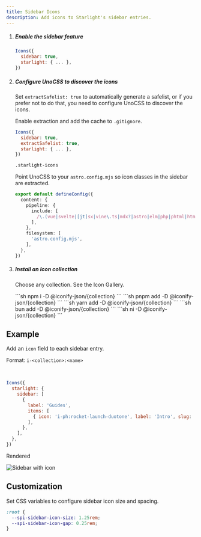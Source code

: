 ```yaml
---
title: Sidebar Icons
description: Add icons to Starlight's sidebar entries.
---
```



<Steps>

1. ##### Enable the sidebar feature

    ```js title="astro.config.mjs" ins={2}
    Icons({
      sidebar: true,
      starlight: { ... },
    })
    ```

2. ##### Configure UnoCSS to discover the icons

    Set `extractSafelist: true` to automatically generate a safelist,
    or if you prefer not to do that, you need to configure UnoCSS to discover the icons.

    <Tabs syncKey="safelist-strategy">
      <TabItem label="Automatic safelist">

      Enable extraction and add the cache to `.gitignore`.

      ```js title="astro.config.mjs" ins={3}
      Icons({
        sidebar: true,
        extractSafelist: true,
        starlight: { ... },
      })
      ```

      ```txt title=".gitignore"
      .starlight-icons
      ```

      </TabItem>
      <TabItem label="Configure UnoCSS">

      Point UnoCSS to your `astro.config.mjs` so icon classes in the sidebar are extracted.

      ```ts title="uno.config.ts" ins={2-11} "|mjs" "'astro.config.mjs'"
      export default defineConfig({
        content: {
          pipeline: {
            include: [
              /\.(vue|svelte|[jt]sx|vine\.ts|mdx?|astro|elm|php|phtml|html|mjs)($|\?)/,
            ],
          },
          filesystem: [
            'astro.config.mjs',
          ],
        },
      })
      ```

      </TabItem>
    </Tabs>

3. ##### Install an Icon collection

    Choose any collection. See the <Link href="https://icones.js.org/">Icon Gallery</Link>.

    <Tabs syncKey="pkg-any-collection">
      <TabItem label="npm">
        ```sh
        npm i -D @iconify-json/{collection}
        ```
      </TabItem>
      <TabItem label="pnpm">
        ```sh
        pnpm add -D @iconify-json/{collection}
        ```
      </TabItem>
      <TabItem label="yarn">
        ```sh
        yarn add -D @iconify-json/{collection}
        ```
      </TabItem>
      <TabItem label="bun">
        ```sh
        bun add -D @iconify-json/{collection}
        ```
      </TabItem>
      <TabItem label="ni">
        ```sh
        ni -D @iconify-json/{collection}
        ```
      </TabItem>
    </Tabs>

</Steps>

## Example

Add an `icon` field to each sidebar entry.

Format: `i-<collection>:<name>`

<br />

```js title="astro.config.mjs" "icon: 'i-ph:rocket-launch-duotone'"
Icons({
  starlight: {
    sidebar: [
      {
        label: 'Guides',
        items: [
          { icon: 'i-ph:rocket-launch-duotone', label: 'Intro', slug: 'guides/intro' },
        ],
      },
    ],
  },
})
```

Rendered

<Image src={sidebarDemo} alt="Sidebar with icon" />

## Customization

Set CSS variables to configure sidebar icon size and spacing.

```css title="src/styles/custom.css"
:root {
  --spi-sidebar-icon-size: 1.25rem;
  --spi-sidebar-icon-gap: 0.25rem;
}
```

